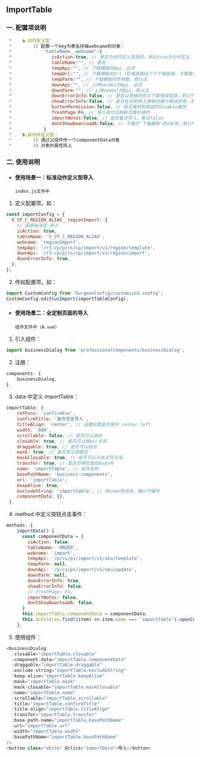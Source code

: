 
<Meta title="BASIC/ImportTable" />

<style>{`
	.subheading {
		font-weight: 900;
		font-size: 13px;
		line-height: 24px;
		margin: 40px 0 12px 0;
	}
`}</style>

<!-- # 安装

<div className="subheading">NPM 安装</div> -->

## ImportTable

### 一. 配置项说明

```js
 *    a.动作定义型：
 *        1) 配置一个key为表名拼接webname的对象：
 *            "tableName__webname":{
 *               isAction:true, // 是否为动作定义类型的，默认true为动作定义
 *               tableName:"", // 表名
 *               tempApi:"", // 下载模板的Api，必须
 *               tempUrl:"", // 下载模板的Url（后端直接给了个下载链接，不需要请求接口的情况）
 *               tempParm:"", // 下载模板的传参数，默认无
 *               downApi:"", // 上传Handel的Api，必须
 *               downParm:"", // 上传Handel的Api，默认无
 *               downErrorInfo:false, // 是否以表格的形式下载错误信息，默认false
 *               showErrorInfo:false, // 是否在当前导入弹框内展示错误信息，默认false
 *               buttonPermission:false, // 是否要控制按钮的disable属性
 *               freshPage:Fn, // 导入成功后刷新页面的操作
 *               importNotes:false, // 是否备注导入，默认false
 *               dontShowDownloadA:false, // 不展示'下载模板'的a标签，默认false
 *            }
 *    b.非动作定义型：
 *        1) 通过父组件传一个componentData对象
 *        2) 对象的属性同上
```

### 二. 使用说明

- #### 使用场景一：标准动作定义型导入
  `index.js文件中`

1. 定义配置项，如：

```js
const importConfig = {
  V_CP_C_REGION_ALIAS__regionImport: {
    // 国家省市区-导入
    isAction: true,
    tableName: 'V_CP_C_REGION_ALIAS',
    webname: 'regionImport',
    tempApi: '/r3-cp/p/cs/cp/import/v1/region/template',
    downApi: '/r3-cp/p/cs/cp/import/v1/region/import',
    downErrorInfo: true,
  },
};
```

2. 传如配置项，如：

```js
import CustomConfig from 'burgeonConfig/customized.config';
CustomConfig.editCusImport(importTableConfig);
```

- #### 使用场景二：全定制页面的导入
  `组件文件中（A.vue）`

1. 引入组件：

```js
import businessDialog from 'professionalComponents/businessDialog';
```

2. 注册：

```js
components: {
    businessDialog,
},
```

3. data 中定义 importTable：

```js
importTable: {
    refFuns: 'confirmFun',
    confirmTitle: '条件信息导入',
    titleAlign: 'center', // 设置标题是否居中 center left
    width: '600',
    scrollable: false, // 是否可以滚动
    closable: true, // 是否可以按esc关闭
    draggable: true, // 是否可以拖动
    mask: true, // 是否显示遮罩层
    maskClosable: true, // 是否可以点击叉号关闭
    transfer: true, // 是否将弹层放在body内
    name: 'importTable', // 组件名称
    basePathName: 'business-components',
    url: 'importTable',
    keepAlive: true,
    excludeString: 'importTable', // 将name传进去，确认不缓存
    componentData: {},
 },
```

4. method 中定义按钮点击事件：

```js
methods: {
    importData() {
      const componentData = {
        isAction: false,
        tableName: 'ORDER',
        webname: 'import',
        tempApi: '/p/cs/ps/import/v1/sku/template',
        tempParm: null,
        downApi: '/p/cs/ps/import/v1/sku/update',
        downParm: null,
        downErrorInfo: true,
        showErrorInfo: false,
        // freshPage: Fn,
        importNotes: false,
        dontShowDownloadA: false,
      }
      this.importTable.componentData = componentData;
      this.$children.find((item) => item.name === 'importTable').openConfirm();
    },
```

5. 使用组件：

```js
<businessDialog
  :closable="importTable.closable"
  :component-data="importTable.componentData"
  :draggable="importTable.draggable"
  :exclude-string="importTable.excludeString"
  :keep-alive="importTable.keepAlive"
  :mask="importTable.mask"
  :mask-closable="importTable.maskClosable"
  :name="importTable.name"
  :scrollable="importTable.scrollable"
  :title="importTable.confirmTitle"
  :title-align="importTable.titleAlign"
  :transfer="importTable.transfer"
  :base-path-name="importTable.basePathName"
  :url="importTable.url"
  :width="importTable.width"
  :basePathName="importTable.basePathName"
/>
<button class="white" @click="importData">导入</button>
```
